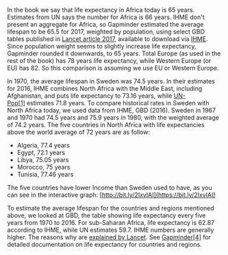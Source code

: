 
In the book we say that life expectancy in Africa today is 65 years. Estimates from UN says the number for Africa is 66 years. IHME don't present an aggregate for Africa, so Gapminder estimated the average lifespan to be 65.5 for 2017, weighted by population, using select GBD tables published in [Lancet article 2017](https://www.thelancet.com/journals/lancet/article/PIIS0140-6736(17)31833-0/fulltext), available to download via [IHME](http://www.gapm.io/xihlex). Since population weight seems to slightly increase life expectancy, Gapminder rounded it downwards, to 65 years. Total Europe (as used in the rest of the book) has 78 years life expectancy, while Western Europe (or EU) has 82. So this comparison is assuming we use EU or Western Europe.

In 1970, the average lifespan in Sweden was 74.5 years. In their estimates for 2016, IHME combines North Africa with the Middle East, including Afghanistan, and puts life expectancy to 73.16 years, while [UN-Pop[1]](http://www.esa.un.org/unpd/wpp) estimates 71.8 years. To compare historical rates in Sweden with North Africa today, we used data from IHME, GBD (2016). Sweden in 1967 and 1970 had 74.5 years and 75.9 years in 1980, with the weighted average of 74.2 years. The five countries in North Africa with life expectancies above the world average of 72 years are as follow:

-   Algeria, 77.4 years
-   Egypt, 72.1 years
-   Libya, 75.05 years
-   Morocco, 75 years
-   Tunisia, 77.46 years

The five countries have lower Income than Sweden used to have, as you can see in the interactive graph: [http://bit.ly/2IxvIAI](https://bit.ly/2IxvIAI)

To estimate the average lifespan for the countries and regions mentioned above, we looked at GBD, the table showing life expectancy every five years from 1970 to 2016. For sub-Saharan Africa, life expectancy is 62.87 according to IHME, while UN estimates 59.7. IHME numbers are generally higher. The reasons why are [explained by Lancet](https://www.thelancet.com/journals/lancet/article/PIIS0140-6736(17)31833-0/fulltext). See [Gapminder[4]](http://gapm.io/ilex) for detailed documentation on life expectancy for countries and regions.